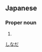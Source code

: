 ==Japanese==
{{ja-kanjitab|品|田}}

===Proper noun===
{{ja-pos|proper|しなだ}}

# {{surname|lang=ja}}

[[Category:Japanese surnames|しなだ]]